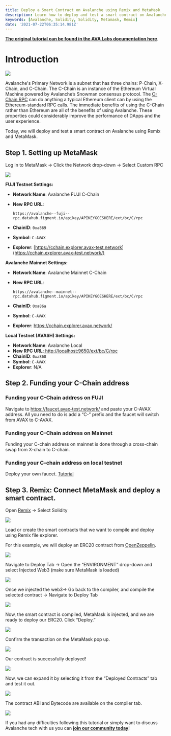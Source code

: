 ```yaml
---
title: Deploy a Smart Contract on Avalanche using Remix and MetaMask
description: Learn how to deploy and test a smart contract on Avalanche using Remix and MetaMask
keywords: [Avalanche, Solidity, Solidity, Metamask, Remix]
date: '2021-07-22T06:35:14.981Z'
---
```


[**The original tutorial can be found in the AVA Labs documentation here**](https://docs.avax.network/build/tutorials/platform/deploy-a-smart-contract-on-avalanche-using-remix-and-metamask).

# Introduction

![](./assets/avalanche-deploy-a-smart-contract-on-avalanche-using-remix-and-metamask-image-1.png)

Avalanche's Primary Network is a subnet that has three chains: P-Chain, X-Chain, and C-Chain. The C-Chain is an instance of the Ethereum Virtual Machine powered by Avalanche’s Snowman consensus protocol. The [C-Chain RPC](https://docs.figment.io/network-documentation/avalanche/rpc-and-rest-api) can do anything a typical Ethereum client can by using the Ethereum-standard RPC calls. The immediate benefits of using the C-Chain rather than Ethereum are all of the benefits of using Avalanche. These properties could considerably improve the performance of DApps and the user experience.

Today, we will deploy and test a smart contract on Avalanche using Remix and MetaMask.

## Step 1. Setting up MetaMask

Log in to MetaMask -> Click the Network drop-down -> Select Custom RPC

![](./assets/avalanche-deploy-a-smart-contract-on-avalanche-using-remix-and-metamask-image-2.png)

**FUJI Testnet Settings:**

- **Network Name**: Avalanche FUJI C-Chain

- **New RPC URL**:

  `https://avalanche--fuji--rpc.datahub.figment.io/apikey/APIKEYGOESHERE/ext/bc/C/rpc`

- **ChainID**: `0xa869`

- **Symbol**: `C-AVAX`

- **Explorer**: [https://cchain.explorer.avax-test.network](https://cchain.explorer.avax-test.network/)

**Avalanche Mainnet Settings:**

- **Network Name**: Avalanche Mainnet C-Chain

- **New RPC URL**:

  `https://avalanche--mainnet--rpc.datahub.figment.io/apikey/APIKEYGOESHERE/ext/bc/C/rpc`

- **ChainID**: `0xa86a`

- **Symbol**: `C-AVAX`

- **Explorer**: <https://cchain.explorer.avax.network/>

**Local Testnet (AVASH) Settings:**

- **Network Name**: Avalanche Local
- **New RPC URL**:[ ](http://localhost:9650/ext/bc/C/rpc)<http://localhost:9650/ext/bc/C/rpc>
- **ChainID**: `0xa868`
- **Symbol**: `C-AVAX`
- **Explorer**: N/A

## Step 2. Funding your C-Chain address

### **Funding your C-Chain address on FUJI** <a id="d718"></a>

Navigate to <https://faucet.avax-test.network/> and paste your C-AVAX address. All you need to do is add a “C-” prefix and the faucet will switch from AVAX to C-AVAX.

### Funding your C-Chain address on Mainnet <a id="1997"></a>

Funding your C-chain address on mainnet is done through a cross-chain swap from X-chain to C-chain.

### Funding your C-chain address on local testnet

Deploy your own faucet. [Tutorial](https://medium.com/avalabs/the-ava-platform-tools-pt-2-the-ava-faucet-48f28da57146)

## Step 3. Remix: Connect MetaMask and deploy a smart contract.

Open [Remix](https://remix.ethereum.org/) -> Select Solidity

![](./assets/avalanche-deploy-a-smart-contract-on-avalanche-using-remix-and-metamask-image-3.png)

Load or create the smart contracts that we want to compile and deploy using Remix file explorer.

For this example, we will deploy an ERC20 contract from [OpenZeppelin](https://openzeppelin.com/contracts).

![](./assets/avalanche-deploy-a-smart-contract-on-avalanche-using-remix-and-metamask-image-4.png)

Navigate to Deploy Tab -> Open the “ENVIRONMENT” drop-down and select Injected Web3 (make sure MetaMask is loaded)

![](./assets/avalanche-deploy-a-smart-contract-on-avalanche-using-remix-and-metamask-image-5.png)

Once we injected the web3-> Go back to the compiler, and compile the selected contract -> Navigate to Deploy Tab

![](./assets/avalanche-deploy-a-smart-contract-on-avalanche-using-remix-and-metamask-image-6.png)

Now, the smart contract is compiled, MetaMask is injected, and we are ready to deploy our ERC20. Click “Deploy.”

![](./assets/avalanche-deploy-a-smart-contract-on-avalanche-using-remix-and-metamask-image-7.png)

Confirm the transaction on the MetaMask pop up.

![](./assets/avalanche-deploy-a-smart-contract-on-avalanche-using-remix-and-metamask-image-8.png)

Our contract is successfully deployed!

![](./assets/avalanche-deploy-a-smart-contract-on-avalanche-using-remix-and-metamask-image-9.png)

Now, we can expand it by selecting it from the “Deployed Contracts” tab and test it out.

![](./assets/avalanche-deploy-a-smart-contract-on-avalanche-using-remix-and-metamask-image-10.png)

The contract ABI and Bytecode are available on the compiler tab.

![](./assets/avalanche-deploy-a-smart-contract-on-avalanche-using-remix-and-metamask-image-11.png)

If you had any difficulties following this tutorial or simply want to discuss Avalanche tech with us you can [**join our community today**](https://discord.gg/fszyM7K)!
